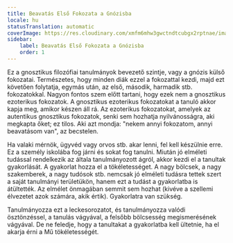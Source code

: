 ```yaml
---
title: Beavatás Első Fokozata a Gnózisba
locale: hu
statusTranslation: automatic
coverImage: https://res.cloudinary.com/xmfm6mhw3gwctndtcubgx2rptnae/image/upload/v1741354450/small_cover_introduccion_a_la_gnosis_57a3fc8d72.webp
sidebar:
    label: Beavatás Első Fokozata a Gnózisba
    order: 1
---
```

Ez a gnosztikus filozófiai tanulmányok bevezető szintje, vagy a gnózis külső fokozatai. Természetes, hogy minden diák ezzel a fokozattal kezdi, majd ezt követően folytatja, egymás után, az első, második, harmadik stb. fokozatokkal. Nagyon fontos szem előtt tartani, hogy ezek nem a gnosztikus ezoterikus fokozatok. A gnosztikus ezoterikus fokozatokat a tanuló akkor kapja meg, amikor készen áll rá. Az ezoterikus fokozatokat, amelyek az autentikus gnosztikus fokozatok, senki sem hozhatja nyilvánosságra, aki megkapta őket; ez tilos. Aki azt mondja: "nekem annyi fokozatom, annyi beavatásom van", az becstelen.

Ha valaki mérnök, ügyvéd vagy orvos stb. akar lenni, fel kell készülnie erre. Ez a személy iskolába fog járni és sokat fog tanulni. Miután jó elméleti tudással rendelkezik az általa tanulmányozott ágról, akkor kezdi el a tanultak gyakorlását. A gyakorlat hozza el a tökéletességet. A nagy bölcsek, a nagy szakemberek, a nagy tudósok stb. nemcsak jó elméleti tudásra tettek szert a saját tanulmányi területükön, hanem ezt a tudást a gyakorlatba is átültették. Az elmélet önmagában semmit sem hozhat (kivéve a szellemi élvezetet azok számára, akik értik). Gyakorlatra van szükség.

Tanulmányozza ezt a leckesorozatot, és tanulmányozza valódi ösztönzéssel, a tanulás vágyával, a felsőbb bölcsesség megismerésének vágyával. De ne feledje, hogy a tanultakat a gyakorlatba kell ültetnie, ha el akarja érni a Mű tökéletességét.
